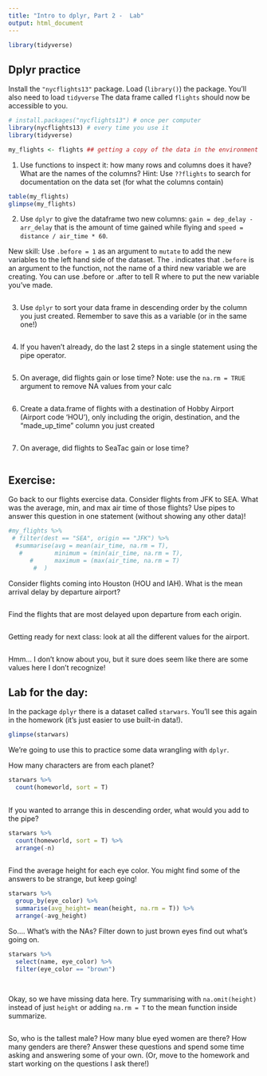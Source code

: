 ```yaml
---
title: "Intro to dplyr, Part 2 -  Lab"
output: html_document
---
```


```r
library(tidyverse)
```


## Dplyr practice

Install the `"nycflights13"` package. Load (`library()`) the package.
You'll also need to load `tidyverse` The data frame called `flights` should now be accessible to you.


```r
# install.packages("nycflights13") # once per computer 
library(nycflights13) # every time you use it
library(tidyverse)

my_flights <- flights ## getting a copy of the data in the environment
```


1. Use functions to inspect it: how many rows and columns does it have? What are the names of the columns? Hint: Use `??flights` to search for documentation on the data set (for what the columns contain)

```r
table(my_flights)
glimpse(my_flights) 
```


2. Use `dplyr` to give the dataframe two new columns: `gain = dep_delay - arr_delay` that is the amount of time gained while flying and `speed = distance / air_time * 60`.

New skill: Use `.before = 1` as an argument to `mutate` to add the new variables to the left hand side of the dataset. The . indicates that `.before` is an argument to the function, not the name of a third new variable we are creating. You can use .before or .after to tell R where to put the new variable you've made.


```r

```


3. Use `dplyr` to sort your data frame in descending order by the column you just created. Remember to save this as a variable (or in the same one!)

```r

```

4. If you haven't already, do the last 2 steps in a single statement using the pipe operator. 

```r

```


5. On average, did flights gain or lose time? Note: use the `na.rm = TRUE` argument to remove NA values from your calc

```r


```


6. Create a data.frame of flights with a destination of Hobby Airport (Airport code 'HOU'), only including the origin, destination, and the "made_up_time" column you just created

```r

```


7. On average, did flights to SeaTac gain or lose time?


```r


```

  
## Exercise: 


Go back to our flights exercise data. Consider flights from JFK to SEA. What was the average, min, and max air time of those flights? Use pipes to answer this question in one statement (without showing any other data)!

```r
#my_flights %>% 
 # filter(dest == "SEA", origin == "JFK") %>% 
  #summarise(avg = mean(air_time, na.rm = T),
   #         minimum = (min(air_time, na.rm = T), 
      #      maximum = (max(air_time, na.rm = T)
       #  )
```

Consider flights coming into Houston (HOU and IAH). What is the mean arrival delay by departure airport? 

```r


```

Find the flights that are most delayed upon departure from each origin.

```r


```

Getting ready for next class: look at all the different values for the  airport.

```r


```

Hmm... I don't know about you, but it sure does seem like there are some values here I don't recognize! 


## Lab for the day:


In the package `dplyr` there is a dataset called `starwars`. You'll see this again in the homework (it's just easier to use built-in data!).

```r
glimpse(starwars)
```


We're going to use this to practice some data wrangling with `dplyr`. 


How many characters are from each planet?

```r
starwars %>% 
  count(homeworld, sort = T)
  


```

If you wanted to arrange this in descending order, what would you add to the pipe? 

```r
starwars %>% 
  count(homeworld, sort = T) %>% 
  arrange(-n)
  
```

Find the average height for each eye color. You might find some of the answers to be strange, but keep going! 

```r
starwars %>% 
  group_by(eye_color) %>% 
  summarise(avg_height= mean(height, na.rm = T)) %>% 
  arrange(-avg_height)


```

So.... What's with the NAs? Filter down to just brown eyes find out what's going on. 


```r
starwars %>%
  select(name, eye_color) %>% 
  filter(eye_color == "brown")
  
  
```

Okay, so we have missing data here. Try summarising with `na.omit(height)` instead of just `height` or adding `na.rm = T` to the mean function inside summarize. 


```r


```

So, who is the tallest male? How many blue eyed women are there? How many genders are there? Answer these questions and spend some time asking and answering some of your own. (Or, move to the homework and start working on the questions I ask there!)


```r


```
